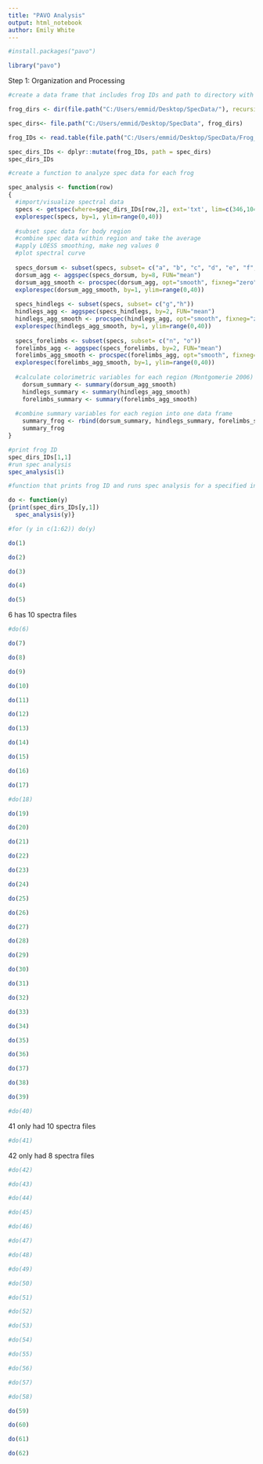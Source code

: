 ---
title: "PAVO Analysis"
output: html_notebook
author: Emily White
---

```{r}
#install.packages("pavo")
```

```{r}
library("pavo")
```

Step 1: Organization and Processing
```{r}
#create a data frame that includes frog IDs and path to directory with spec data

frog_dirs <- dir(file.path("C:/Users/emmid/Desktop/SpecData/"), recursive=TRUE, include.dirs=TRUE, pattern= "(^\\d*$)|(^..\\d$)")

spec_dirs<- file.path("C:/Users/emmid/Desktop/SpecData", frog_dirs)

frog_IDs <- read.table(file.path("C:/Users/emmid/Desktop/SpecData/Frog_IDs.txt"), header = TRUE, stringsAsFactors=FALSE)

spec_dirs_IDs <- dplyr::mutate(frog_IDs, path = spec_dirs)
spec_dirs_IDs
```

```{r}
#create a function to analyze spec data for each frog

spec_analysis <- function(row) 
{
  #import/visualize spectral data
  specs <- getspec(where=spec_dirs_IDs[row,2], ext='txt', lim=c(346,1041), subdir=TRUE, subdir.names=TRUE)
  explorespec(specs, by=1, ylim=range(0,40))
  
  #subset spec data for body region
  #combine spec data within region and take the average
  #apply LOESS smoothing, make neg values 0
  #plot spectral curve
  
  specs_dorsum <- subset(specs, subset= c("a", "b", "c", "d", "e", "f", "p", "q"))
  dorsum_agg <- aggspec(specs_dorsum, by=8, FUN="mean")
  dorsum_agg_smooth <- procspec(dorsum_agg, opt="smooth", fixneg="zero", span=0.15)
  explorespec(dorsum_agg_smooth, by=1, ylim=range(0,40))
  
  specs_hindlegs <- subset(specs, subset= c("g","h"))
  hindlegs_agg <- aggspec(specs_hindlegs, by=2, FUN="mean")
  hindlegs_agg_smooth <- procspec(hindlegs_agg, opt="smooth", fixneg="zero", span=0.15)
  explorespec(hindlegs_agg_smooth, by=1, ylim=range(0,40))
  
  specs_forelimbs <- subset(specs, subset= c("n", "o"))
  forelimbs_agg <- aggspec(specs_forelimbs, by=2, FUN="mean")
  forelimbs_agg_smooth <- procspec(forelimbs_agg, opt="smooth", fixneg="zero", span=0.15)
  explorespec(forelimbs_agg_smooth, by=1, ylim=range(0,40))
  
  #calculate colorimetric variables for each region (Montgomerie 2006)
    dorsum_summary <- summary(dorsum_agg_smooth)
    hindlegs_summary <- summary(hindlegs_agg_smooth)
    forelimbs_summary <- summary(forelimbs_agg_smooth)
  
  #combine summary variables for each region into one data frame
    summary_frog <- rbind(dorsum_summary, hindlegs_summary, forelimbs_summary)
    summary_frog
}
```

```{r}
#print frog ID
spec_dirs_IDs[1,1]
#run spec analysis
spec_analysis(1)
```


```{r}
#function that prints frog ID and runs spec analysis for a specified individual

do <- function(y) 
{print(spec_dirs_IDs[y,1])
  spec_analysis(y)}

#for (y in c(1:62)) do(y)
```


```{r}
do(1)
```

```{r}
do(2)
```

```{r}
do(3)
```

```{r}
do(4)
```

```{r}
do(5)
```

6 has 10 spectra files
```{r}
#do(6)
```

```{r}
do(7)
```

```{r}
do(8)
```

```{r}
do(9)
```

```{r}
do(10)
```

```{r}
do(11)
```

```{r}
do(12)
```

```{r}
do(13)
```

```{r}
do(14)
```

```{r}
do(15)
```

```{r}
do(16)
```

```{r}
do(17)
```

```{r}
#do(18)
```

```{r}
do(19)
```

```{r}
do(20)
```

```{r}
do(21)
```

```{r}
do(22)
```

```{r}
do(23)
```

```{r}
do(24)
```

```{r}
do(25)
```

```{r}
do(26)
```

```{r}
do(27)
```

```{r}
do(28)
```

```{r}
do(29)
```

```{r}
do(30)
```

```{r}
do(31)
```

```{r}
do(32)
```

```{r}
do(33)
```

```{r}
do(34)
```

```{r}
do(35)
```

```{r}
do(36)
```

```{r}
do(37)
```

```{r}
do(38)
```

```{r}
do(39)
```

```{r}
#do(40)
```

41 only had 10 spectra files
```{r}
#do(41)
```

42 only had 8 spectra files
```{r}
#do(42)
```

```{r}
#do(43)
```

```{r}
#do(44)
```

```{r}
#do(45)
```

```{r}
#do(46)
```

```{r}
#do(47)
```

```{r}
#do(48)
```

```{r}
#do(49)
```

```{r}
#do(50)
```

```{r}
#do(51)
```

```{r}
#do(52)
```

```{r}
#do(53)
```

```{r}
#do(54)
```

```{r}
#do(55)
```

```{r}
#do(56)
```

```{r}
#do(57)
```

```{r}
#do(58)
```

```{r}
do(59)
```

```{r}
do(60)
```

```{r}
do(61)
```

```{r}
do(62)
```

